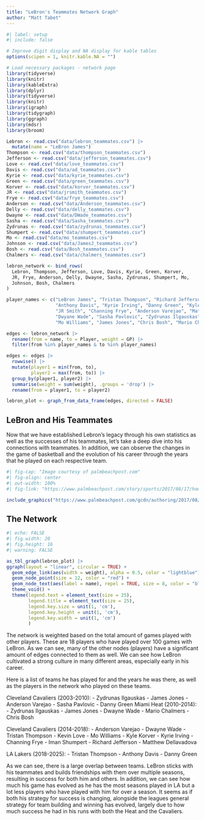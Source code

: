 ```yaml
---
title: "LeBron's Teammates Network Graph"
author: "Matt Tabet"
---
```

```r
#| label: setup
#| include: false

# Improve digit display and NA display for kable tables
options(scipen = 1, knitr.kable.NA = "")

# Load necessary packages - network page
library(tidyverse)
library(knitr)
library(kableExtra)
library(dplyr)
library(tidyverse)
library(knitr)
library(igraph)
library(tidygraph)
library(ggraph)
library(mdsr)
library(broom)

```

```r
Lebron <- read.csv("data/lebron_teammates.csv") |>
  mutate(name = "LeBron James")
Thompson <- read.csv("data/thompson_teammates.csv")
Jefferson <- read.csv("data/jefferson_teammates.csv")
Love <- read.csv("data/love_teammates.csv")
Davis <- read.csv("data/ad_teammates.csv")
Kyrie <- read.csv("data/kyrie_teammates.csv")
Green <- read.csv("data/green_teammates.csv")
Korver <- read.csv("data/korver_teammates.csv")
JR <- read.csv("data/jrsmith_teammates.csv")
Frye <- read.csv("data/frye_teammates.csv")
Anderson <- read.csv("data/Anderson_teammates.csv")
Delly <- read.csv("data/delly_teammates.csv")
Dwayne <- read.csv("data/DWade_teammates.csv")
Sasha <- read.csv("data/Sasha_teammates.csv")
Zydrunas <- read.csv("data/zydrunas_teammates.csv")
Shumpert <- read.csv("data/shumpert_teammates.csv")
Mo <- read.csv("data/mo_teammates.csv")
Johnson <- read.csv("data/JamesJ_teammates.csv")
Bosh <- read.csv("data/Bosh_teammates.csv")
Chalmers <- read.csv("data/chalmers_teammates.csv")

lebron_network <- bind_rows(
  Lebron, Thompson, Jefferson, Love, Davis, Kyrie, Green, Korver,
  JR, Frye, Anderson, Delly, Dwayne, Sasha, Zydrunas, Shumpert, Mo,
  Johnson, Bosh, Chalmers
)

player_names <- c("LeBron James", "Tristan Thompson", "Richard Jefferson", "Kevin Love",
                  "Anthony Davis", "Kyrie Irving", "Danny Green", "Kyle Korver",
                  "JR Smith", "Channing Frye", "Anderson Varejao", "Matthew Dellavedova",
                  "Dwyane Wade", "Sasha Pavlovic", "Zydrunas Ilgauskas", "Iman Shumpert",
                  "Mo Williams", "James Jones", "Chris Bosh", "Mario Chalmers")

edges <- lebron_network |>
  rename(from = name, to = Player, weight = GP) |>
  filter(from %in% player_names & to %in% player_names)

edges <- edges |>
  rowwise() |>
  mutate(player1 = min(from, to),
         player2 = max(from, to)) |>
  group_by(player1, player2) |>
  summarise(weight = sum(weight), .groups = 'drop') |>
  rename(from = player1, to = player2)

lebron_plot <- graph_from_data_frame(edges, directed = FALSE)

```

## LeBron and His Teammates

Now that we have established Lebron's legacy through his own statistics as well as the successes of his teammates, let's take a deep dive into his connections with teammates. In addition, we can observe the changes in the game of basketball and the evolution of his career through the years that he played on each respective team. 


```r
#| fig-cap: "Image courtesy of palmbeachpost.com"
#| fig-align: center
#| out-width: 100%
#| fig-link: "https://www.palmbeachpost.com/story/sports/2017/08/17/how-do-heat-fans-feel/7460287007/"

include_graphics("https://www.palmbeachpost.com/gcdn/authoring/2017/08/17/NPPP/ghows-LK-f7d46477-c106-4e06-9871-c87a2237a617-1b058829.jpeg?width=660&height=372&fit=crop&format=pjpg&auto=webp")
```


## The Network


```r
#| echo: FALSE 
#| fig.width: 20
#| fig.height: 16 
#| warning: FALSE

as_tbl_graph(lebron_plot) |>
ggraph(layout = "linear", circular = TRUE) +
  geom_edge_link(aes(width = weight), alpha = 0.5, color = "lightblue") +
  geom_node_point(size = 12, color = "red") +
  geom_node_text(aes(label = name), repel = TRUE, size = 8, color = "black") +
  theme_void() +
  theme(legend.text = element_text(size = 25),
        legend.title = element_text(size = 25),
        legend.key.size = unit(1, 'cm'),
        legend.key.height = unit(1, 'cm'),
        legend.key.width = unit(1, 'cm')
        )

```

The network is weighted based on the total amount of games played with other players. These are 18 players who have played over 100 games with LeBron. As we can see, many of the other nodes (players) have a significant amount of edges connected to them as well. We can see how LeBron cultivated a strong culture in many different areas, especially early in his career. 

Here is a list of teams he has played for and the years he was there, as well as the players in the network who played on these teams. 

Cleveland Cavaliers (2003-2010):
- Zydrunas Ilgauskas
- James Jones
- Anderson Varejao
- Sasha Pavlovic
- Danny Green 
Miami Heat (2010-2014):
- Zydrunas Ilgauskas
- James Jones
- Dwayne Wade
- Mario Chalmers
- Chris Bosh

Cleveland Cavaliers (2014-2018):
- Anderson Varejao
- Dwayne Wade
- Tristan Thompson
- Kevin Love
- Mo Williams
- Kyle Korver
- Kyrie Irving 
- Channing Frye
- Iman Shumpert
- Richard Jefferson
- Matthew Dellavadova

LA Lakers (2018-2025):
- Tristan Thompson 
- Anthony Davis
- Danny Green

As we can see, there is a large overlap between teams. LeBron sticks with his teammates and builds friendships with them over multiple seasons, resulting in success for both him and others. In addition, we can see how much his game has evolved as he has the most seasons played in LA but a lot less players who have played with him for over a season. It seems as if both his strategy for success is changing, alongside the leagues general strategy for team building and winning has evolved, largely due to how much success he had in his runs with both the Heat and the Cavaliers. 

